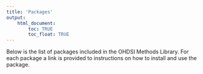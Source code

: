 ```yaml
---
title: 'Packages'
output: 
    html_document:
        toc: TRUE
        toc_float: TRUE
---
```


Below is the list of packages included in the OHDSI Methods Library. For each package a link is provided to instructions on how to install and use the package.